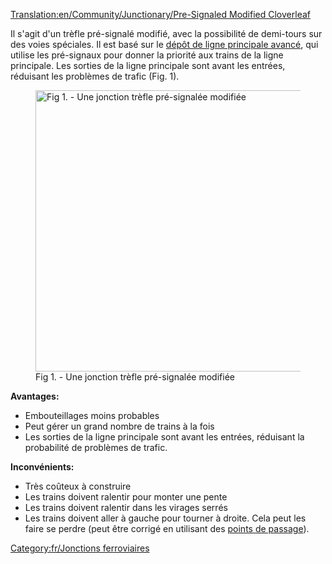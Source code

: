 [[Translation:en/Community/Junctionary/Pre-Signaled Modified Cloverleaf]]

{{fr/Menu de Croisements}}

{{fr/Note|Cela nécessite une meilleure image}}
Il s'agit d'un trèfle pré-signalé modifié, avec la possibilité de demi-tours sur des voies spéciales. Il est basé sur le [[fr/Manual/Construction de dépôts#configurations-avancees-de-depot|dépôt de ligne principale avancé]], qui utilise les pré-signaux pour donner la priorité aux trains de la ligne principale. Les sorties de la ligne principale sont avant les entrées, réduisant les problèmes de trafic (Fig. 1).

[[File:en/Presig mod cloverleaf.png|450px|center|thumb|Fig 1. - Une jonction trèfle pré-signalée modifiée]]


'''Avantages:'''
*Embouteillages moins probables
*Peut gérer un grand nombre de trains à la fois
*Les sorties de la ligne principale sont avant les entrées, réduisant la probabilité de problèmes de trafic.


'''Inconvénients:'''
*Très coûteux à construire
*Les trains doivent ralentir pour monter une pente
*Les trains doivent ralentir dans les virages serrés
*Les trains doivent aller à gauche pour tourner à droite. Cela peut les faire se perdre (peut être corrigé en utilisant des [[fr/Manual/Points de contrôle|points de passage]]).


[[Category:fr/Jonctions ferroviaires]]